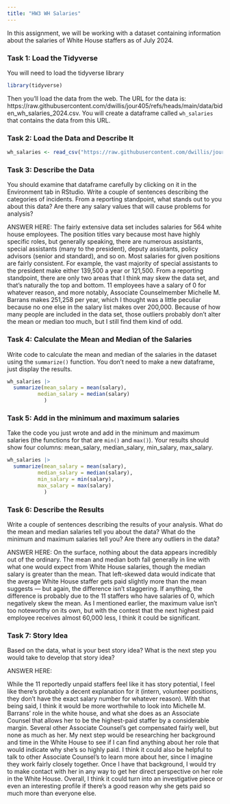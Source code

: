 ```yaml
---
title: "HW3 WH Salaries"
---
```


In this assignment, we will be working with a dataset containing information about the salaries of White House staffers as of July 2024.

### Task 1: Load the Tidyverse

You will need to load the tidyverse library

```r
library(tidyverse)
```

Then you'll load the data from the web. The URL for the data is: https://raw.githubusercontent.com/dwillis/jour405/refs/heads/main/data/biden_wh_salaries_2024.csv. You will create a dataframe called `wh_salaries` that contains the data from this URL.

### Task 2: Load the Data and Describe It

```r
wh_salaries <- read_csv("https://raw.githubusercontent.com/dwillis/jour405/refs/heads/main/data/biden_wh_salaries_2024.csv")
```
### Task 3: Describe the Data

You should examine that dataframe carefully by clicking on it in the Environment tab in RStudio. Write a couple of sentences describing the categories of incidents. From a reporting standpoint, what stands out to you about this data? Are there any salary values that will cause problems for analysis?

ANSWER HERE: 
The fairly extensive data set includes salaries for 564 white house employees. The position titles vary because most have highly specific roles, but generally speaking, there are numerous assistants, special assistants (many to the president), deputy assistants, policy advisors (senior and standard), and so on. Most salaries for given positions are fairly consistent. For example, the vast majority of special assistants to the president make either 139,500 a year or 121,500. From a reporting standpoint, there are only two areas that I think may skew the data set, and that’s naturally the top and bottom. 11 employees have a salary of 0 for whatever reason, and more notably, Associate Counselmember Michelle M. Barrans makes 251,258 per year, which I thought was a little peculiar because no one else in the salary list makes over 200,000. Because of how many people are included in the data set, those outliers probably don't alter the mean or median too much, but I still find them kind of odd.     

### Task 4: Calculate the Mean and Median of the Salaries

Write code to calculate the mean and median of the salaries in the dataset using the `summarize()` function. You don't need to make a new dataframe, just display the results.

```r
wh_salaries |>
  summarize(mean_salary = mean(salary),
          median_salary = median(salary)  
            )
```

### Task 5: Add in the minimum and maximum salaries

Take the code you just wrote and add in the minimum and maximum salaries (the functions for that are `min()` and `max()`). Your results should show four columns: mean_salary, median_salary, min_salary, max_salary.

```r
wh_salaries |>
  summarize(mean_salary = mean(salary),
          median_salary = median(salary),
          min_salary = min(salary),
          max_salary = max(salary)
            )

```

### Task 6: Describe the Results

Write a couple of sentences describing the results of your analysis. What do the mean and median salaries tell you about the data? What do the minimum and maximum salaries tell you? Are there any outliers in the data?

ANSWER HERE: 
On the surface, nothing about the data appears incredibly out of the ordinary. The mean and median both fall generally in line with what one would expect from White House salaries, though the median salary is greater than the mean. That left-skewed data would indicate that the average White House staffer gets paid slightly more than the mean suggests — but again, the difference isn’t staggering. If anything, the difference is probably due to the 11 staffers who have salaries of 0, which negatively skew the mean. As I mentioned earlier, the maximum value isn’t too noteworthy on its own, but with the contest that the next highest paid employee receives almost 60,000 less, I think it could be significant. 

### Task 7: Story Idea

Based on the data, what is your best story idea? What is the next step you would take to develop that story idea?

ANSWER HERE:

While the 11 reportedly unpaid staffers feel like it has story potential, I feel like there’s probably a decent explanation for it (intern, volunteer positions, they don’t have the exact salary number for whatever reason). With that being said, I think it would be more worthwhile to look into Michelle M. Barrans’ role in the white house, and what she does as an Associate Counsel that allows her to be the highest-paid staffer by a considerable margin. Several other Associate Counsel’s get compensated fairly well, but none as much as her. My next step would be researching her background and time in the White House to see if I can find anything about her role that would indicate why she’s so highly paid. I think it could also be helpful to talk to other Associate Counsel’s to learn more about her, since I imagine they work fairly closely together. Once I have that background, I would try to make contact with her in any way to get her direct perspective on her role in the White House. Overall, I think it could turn into an investigative piece or even an interesting profile if there’s a good reason why she gets paid so much more than everyone else.  
